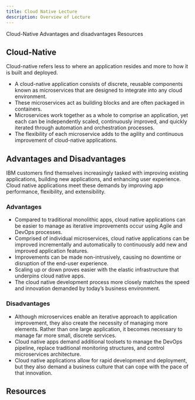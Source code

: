 ```yaml
---
title: Cloud Native Lecture
description: Overview of Lecture
---
```


<AnchorLinks>
  <AnchorLink>Cloud-Native</AnchorLink>
  <AnchorLink>Advantages and disadvantages</AnchorLink>
  <AnchorLink>Resources</AnchorLink>
</AnchorLinks>

## Cloud-Native

Cloud-native refers less to where an application resides and more to how
it is built and deployed.

-   A cloud-native application consists of discrete, reusable components
    known as microservices that are designed to integrate into any cloud
    environment.
-   These microservices act as building blocks and are often packaged in
    containers.
-   Microservices work together as a whole to comprise an application,
    yet each can be independently scaled, continuously improved, and
    quickly iterated through automation and orchestration processes.
-   The flexibility of each microservice adds to the agility and
    continuous improvement of cloud-native applications.

## Advantages and Disadvantages

IBM customers find themselves increasingly tasked with improving existing applications, building new applications, and enhancing user experience.
Cloud native applications meet these demands by improving app performance, flexibility, and extensibility.

### Advantages

- Compared to traditional monolithic apps, cloud native applications can be easier to manage as iterative improvements occur using Agile and DevOps processes.
- Comprised of individual microservices, cloud native applications can be improved incrementally and automatically to continuously add new and improved application features.
- Improvements can be made non-intrusively, causing no downtime or disruption of the end-user experience.
- Scaling up or down proves easier with the elastic infrastructure that underpins cloud native apps.
- The cloud native development process more closely matches the speed and innovation demanded by today’s business environment.

### Disadvantages

- Although microservices enable an iterative approach to application improvement, they also create the necessity of managing more elements. Rather than one large application, it becomes necessary to manage far more small, discrete services.
- Cloud native apps demand additional toolsets to manage the DevOps pipeline, replace traditional monitoring structures, and control microservices architecture.
- Cloud native applications allow for rapid development and deployment, but they also demand a business culture that can cope with the pace of that innovation.

## Resources

<CardGroup>
<MiniCard title="What is Cloud Native" href="/slides/01-What-Is-Cloud-Native.pdf">
</MiniCard>
</CardGroup>